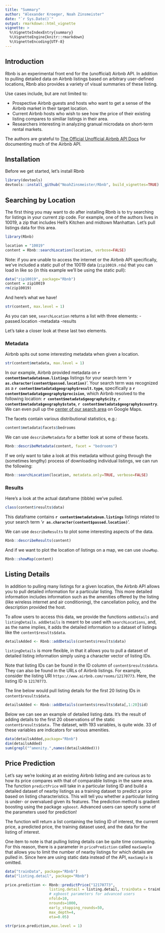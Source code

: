 ```yaml
---
title: "Summary"
author: "Alexander Kroeger, Noah Zinsmeister"
date: "`r Sys.Date()`"
output: rmarkdown::html_vignette
vignette: >
  %\VignetteIndexEntry{summary}
  %\VignetteEngine{knitr::rmarkdown}
  %\VignetteEncoding{UTF-8}
---
```


## Introduction
Rbnb is an experimental front end for the (unofficial) Airbnb API. In addition
to pulling detailed data on Airbnb listings based on arbitrary user-defined
locations, Rbnb also provides a variety of visual summaries of these listing.

Use cases include, but are not limited to:

- Prospective Airbnb guests and hosts who want to get a sense of the Airbnb
market in their target location.
- Current Airbnb hosts who wish to see how the price of their existing listing
compares to similiar listings in their area.
- Researchers interesting in analyzing granual microdata on short-term
rental markets.

The authors are grateful to
[The Official Unofficial Airbnb API Docs](http://airbnbapi.org/) for documenting
much of the Airbnb API.

## Installation

Before we get started, let's install Rbnb
```r
library(devtools)
devtools::install_github("NoahZinsmeister/Rbnb", build_vignettes=TRUE)
```

## Searching by Location

The first thing you may want to do after installing Rbnb is to try searching
for listings in your current zip code. For example, one of the authors lives in
10019, a zip that includes Hell's Kitchen and midtown Manhattan. Let's pull
listings data for this area.

```r
library(Rbnb)

location = "10019"
content = Rbnb::searchLocation(location, verbose=FALSE)
```

Note: if you are unable to access the internet or the Airbnb API specifically,
we've included a static pull of the 10019 data (`zip10019.rda`) that you can
load in like so (in this example we'll be using the static pull):

```r
data("zip10019", package="Rbnb")
content = zip10019
rm(zip10019)
```

And here's what we have!

```r
str(content, max.level = 1)
```

As you can see, `searchLocation` returns a list with three elements:
-passed.location
-metadata
-results

Let's take a closer look at these last two elements.

### Metadata

Airbnb spits out some interesting metadata when given a location.

```r
str(content$metadata, max.level = 1)
```

In our example, Airbnb provided metadata on
**`r content$metadata$num.listings`** listings for your search term
'**`r as.character(content$passed.location)`**'. Your search term was recognized
as a **`r content$metadata$geography$result.type`**, specifically a
**`r content$metadata$geography$precision`**, which Airbnb resolved to the
following location: **`r content$metadata$geography$city`**,
**`r content$metadata$geography$state`**,
**`r content$metadata$geography$country`**. We can even pull up the
[center of our search area](`r content$metadata$geography$google.maps.loc`)
on Google Maps.

The facets contain various distributional statistics, e.g.:
```r
content$metadata$facets$bedrooms
```

We can use `describeMetadata` for a better look at some of these facets.

```r
Rbnb::describeMetadata(content, facet = "bedrooms")
```

If we only want to take a look at this metadata without going through the
(sometimes lengthy) process of downloading individual listings, we can run the
following:
```r
Rbnb::searchLocation(location, metadata.only=TRUE, verbose=FALSE)
```

### Results

Here's a look at the actual dataframe (tibble) we've pulled.
```r
class(content$results$data)
```

This dataframe contains **`r content$metadata$num.listings`** listings related
to your search term '**`r as.character(content$passed.location)`**'.

We can use `describeResults` to plot some interesting aspects of the data.

```r
Rbnb::describeResults(content)
```

And if we want to plot the location of listings on a map, we can use `showMap`.

```r
Rbnb::showMap(content)
```

## Listing Details

In addition to pulling many listings for a given location, the Airbnb API allows you 
to pull detailed information for a particular listing. This more detailed information 
includes information such as the amenities offered by the listing (like wireless internet 
and air conditioning), the cancellation policy, and the description provided the host.

To allow users to access this data, we provide the functions `addDetails` and `listingDetails`. 
`addDetails` is meant to be used with `searchLocations`, and, as the name implies,
it adds the detailed information to a dataset of listings like the `content$results$data`.
```r
detailsAdded <- Rbnb::addDetails(contents$results$data)
```

`listingDetails` is more flexible, in that it allows you to pull a dataset of detailed 
listing information simply using a character vector of listing IDs.

Note that listing IDs can be found in the ID column of `content$results$data`. They can
also be found in the URLs of Airbnb listings. For example, consider the listing URl
`https://www.airbnb.com/rooms/12170773`. Here, the listing ID is `12170773`.

The line below would pull listing details for the first 20 listing IDs in `content$results$data`.

```r
detailsAdded <- Rbnb::addDetails(contents$results$data[,1:20]$id)
```

Below we can see an example of detailed listing data. It's the result of adding details
to the first 20 observations of the static `content$results$data.` The dataset, with 193
variables, is quite wide. 33 of these variables are indicators for various amenities.
```r
data(detailsAdded,package="Rbnb")
dim(detailsAdded)
sum(grepl("^amenity.",names(detailsAdded)))
```


## Price Prediction

Let's say we're looking at an existing Airbnb listing and are curious as to how
its price compares with that of comparable listings in the same area. The function
`predictPrice` will take in a particular listing ID and build a detailed dataset 
of nearby listings as a training dataset to predict a price based on listing 
characteristics. This will tell you whether a particular listing is under- or 
overvalued given its features. The prediction method is gradient boosting using the 
package `xgboost`. Advanced users can specify some of the parameters used for 
prediction!

The function will return a list containing the listing ID of interest, the current price,
a predicted price, the training dataset used, and the data for the listing of interest.

One item to note is that pulling listing details can be quite time consuming. For this 
reason, there is a parameter in `pricePrediction` called `maxSample` that allows
you to limit the number of nearby listings for which details are pulled in. Since here 
are using static data instead of the API, `maxSample` is omitted.

```r
data("trainData", package="Rbnb")
data("listing.detail", package="Rbnb")

price.prediction <- Rbnb::predictPrice("12170773",
                    listing.detail = listing.detail, trainData = trainData,
                    # xgboost parameters for advanced users
                    nfold=10,  
                    nrounds=1000,
                    early_stopping_rounds=50,
                    max_depth=4,
                    eta=0.05)

str(price.prediction,max.level = 1)
```
